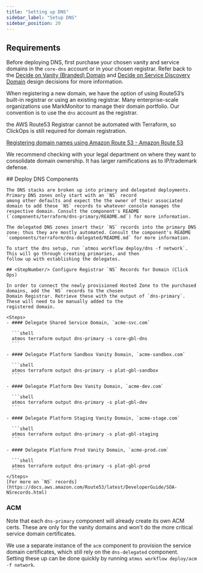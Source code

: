 ```yaml
---
title: "Setting up DNS"
sidebar_label: "Setup DNS"
sidebar_position: 20
---
```


## Requirements

Before deploying DNS, first purchase your chosen vanity and service domains in the `core-dns` account or in your chosen registrar. Refer back to the [Decide on Vanity (Branded) Domain](layers/network-and-dns/design-decisions/decide-on-vanity-branded-domain/) and [Decide on Service Discovery Domain](/layers/network-and-dns/design-decisions/decide-on-service-discovery-domain/) design decisions for more information.

When registering a new domain, we have the option of using Route53’s built-in registrar or using an existing registrar. Many enterprise-scale organizations use MarkMonitor to manage their domain portfolio. Our convention is to use the `dns` account as the registrar.

<Note>the AWS Route53 Registrar cannot be automated with Terraform, so ClickOps is still required for domain registration.</Note>

[Registering domain names using Amazon Route 53 - Amazon Route 53](https://docs.aws.amazon.com/Route53/latest/DeveloperGuide/registrar.html)

We recommend checking with your legal department on where they want to consolidate domain ownership. It has larger
ramifications as to IP/trademark defense.

<Steps>
  <Step>
    ## <StepNumber/> Deploy DNS Components

    The DNS stacks are broken up into primary and delegated deployments. Primary DNS zones only start with an `NS` record
    among other defaults and expect the the owner of their associated domain to add these `NS` records to whatever console manages the respective domain. Consult the component's README (`components/terraform/dns-primary/README.md`) for more information.

    The delegated DNS zones insert their `NS` records into the primary DNS zone; thus they are mostly automated. Consult the component's README `components/terraform/dns-delegated/README.md` for more information.

    To start the dns setup, run `atmos workflow deploy/dns -f network`. This will go through creating primaries, and then
    follow up with establishing the delegates.
  </Step>

  <Step>

    ## <StepNumber/> Configure Registrar `NS` Records for Domain (Click Ops)

    In order to connect the newly provisioned Hosted Zone to the purchased domains, add the `NS` records to the chosen
    Domain Registrar. Retrieve these with the output of `dns-primary`. These will need to be manually added to the
    registered domain.

    <Steps>
    - #### Delegate Shared Service Domain, `acme-svc.com`

      ```shell
      atmos terraform output dns-primary -s core-gbl-dns
      ```

    - #### Delegate Platform Sandbox Vanity Domain, `acme-sandbox.com`

      ```shell
      atmos terraform output dns-primary -s plat-gbl-sandbox
      ```

    - #### Delegate Platform Dev Vanity Domain, `acme-dev.com`

      ```shell
      atmos terraform output dns-primary -s plat-gbl-dev
      ```

    - #### Delegate Platform Staging Vanity Domain, `acme-stage.com`

      ```shell
      atmos terraform output dns-primary -s plat-gbl-staging
      ```

    - #### Delegate Platform Prod Vanity Domain, `acme-prod.com`

      ```shell
      atmos terraform output dns-primary -s plat-gbl-prod
      ```
    </Steps>
    [For more on `NS` records](https://docs.aws.amazon.com/Route53/latest/DeveloperGuide/SOA-NSrecords.html)
  </Step>
</Steps>

### ACM

Note that each `dns-primary` component will already create its own ACM certs. These are only for the vanity domains and won't do the more critical service domain certificates.

We use a separate instance of the `acm` component to provision the service domain certificates, which still rely on the
`dns-delegated` component. Setting these up can be done quickly by running `atmos workflow deploy/acm -f network`.
